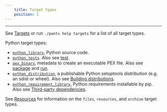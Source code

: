```yaml
---
    title: Target types
    position: 1
---
```


---

See [Targets](reference:reference-all-targets) or run `./pants help targets` for a list of all target types.

Python target types:

- [`python_library`](reference:reference-python_library), Python source code.
- [`python_tests`](reference:reference-python_tests). Also see [test](../goals/test.mdx).
- [`pex_binary`](reference:reference-pex_binary), metadata to create an executable PEX file. Also see [package](../goals/package.mdx) and [run](../goals/run.mdx).
- [`python_distribution`](reference:reference-python_distribution), a publishable Python setuptools distribution (e.g. an sdist or wheel). Also see [Building distributions](./building-distributions.mdx).
- [`python_requirement_library`](reference:reference-python_requirement_library), Python requirements installable by pip. Also see [Third-party dependencies](./third-party-dependencies.mdx).

See [Resources](../../using-pants/resources-and-archives.mdx) for information on the `files`, `resources`, and `archive` target types.




